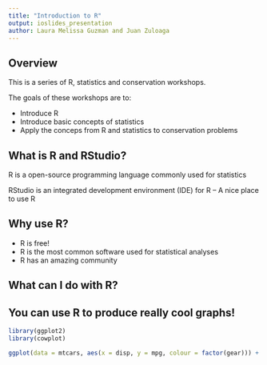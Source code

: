 ```yaml
---
title: "Introduction to R"
output: ioslides_presentation
author: Laura Melissa Guzman and Juan Zuloaga
---
```


## Overview

This is a series of R, statistics and conservation workshops.

The goals of these workshops are to:

- Introduce R
- Introduce basic concepts of statistics
- Apply the conceps from R and statistics to conservation problems 


## What is R and RStudio?

R is a open-source programming language commonly used for statistics

RStudio is an integrated development environment (IDE) for R -- A nice place to use R


## Why use R?

- R is free!
- R is the most common software used for statistical analyses
- R has an amazing community

## What can I do with R?





## You can use R to produce really cool graphs!

```r
library(ggplot2)
library(cowplot)
```

```r
ggplot(data = mtcars, aes(x = disp, y = mpg, colour = factor(gear))) + geom_point() + theme_cowplot() + xlab("Displacement (cu.in.)") + ylab("Miles/(US) gallon") 
```